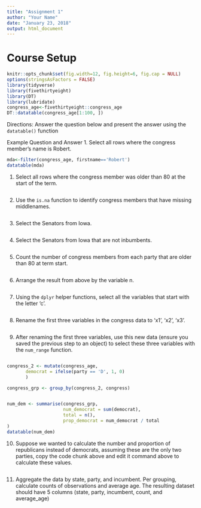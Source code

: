 ```yaml
---
title: "Assignment 1"
author: "Your Name"
date: "January 23, 2018"
output: html_document
---
```

# Course Setup
```r
knitr::opts_chunk$set(fig.width=12, fig.height=6, fig.cap = NULL) 
options(stringsAsFactors = FALSE)
library(tidyverse)
library(fivethirtyeight)
library(DT)
library(lubridate)
congress_age<-fivethirtyeight::congress_age
DT::datatable(congress_age[1:100, ])
```
Directions: Answer the question below and present the answer using the `datatable()` function

Example Question and Answer
1. Select all rows where the congress member's name is Robert.
```r
mda<-filter(congress_age, firstname=='Robert')
datatable(mda)
```

1. Select all rows where the congress member was older than 80 at the start of the term.
```r

```
2. Use the `is.na` function to identify congress members that have missing middlenames.
```r

```

3. Select the Senators from Iowa.
```r

```


4. Select the Senators from Iowa that are not inbumbents.
```r

```

5. Count the number of congress members from each party that are older than 80 at term start.
```r

```


6. Arrange the result from above by the variable n.
```r

```



7. Using the `dplyr` helper functions, select all the variables that start with the letter 'c'.
```r

```


8. Rename the first three variables in the congress data to 'x1', 'x2', 'x3'.
```r

```


9. After renaming the first three variables, use this new data (ensure you saved the previous step to an object) to select these three variables with the `num_range` function.
```r

```



```r


congress_2 <- mutate(congress_age, 
       democrat = ifelse(party == 'D', 1, 0)
       )

congress_grp <- group_by(congress_2, congress)


num_dem <- summarise(congress_grp, 
                     num_democrat = sum(democrat),
                     total = n(),
                     prop_democrat = num_democrat / total
)
datatable(num_dem)
```


10. Suppose we wanted to calculate the number and proportion of republicans instead of democrats, assuming these are the only two parties, copy the code chunk above and edit it command above to calculate these values. 

```r

```


11. Aggregate the data by state, party, and incumbent. Per grouping,  calculate counts of observations and average age. The resulting dataset should have 5 columns (state, party, incumbent, count, and average_age)
```r

```


